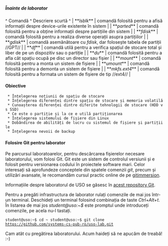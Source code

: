 ===== Înainte de laborator =====

^ Comandă  ^ Descriere scurtă       ^
| **''lsblk''**  | comandă folosită pentru a afisă informații despre device-urile existente în sistem |
| **''parted''**  | comandă folosită pentru a obține informații despre partițiile din sistem  |
| **''fdisk''**  | comandă folosită pentru a realiza diverse operații asupra partițiilor |
| **''gdisk''**    | comandă asemănătoare cu ''fdisk'', dar folosește tabela de partiții //GPT// |
| **''df''**   | comandă utilă pentru a verifica spațiul de stocare total și liber de pe un dispozitiv sau o partiție |
| **''du''**  | comandă folosită pentru a afla cât spațiu ocupă pe disc un director sau fișier |
| **''mount''**  | comandă folosită pentru a monta un sistem de fișiere | 
| **''umount''**  | comandă folosită pentru a demonta un sistem de fișiere |
| **''mkfs.ext4''**    | comandă folosită pentru a formata un sistem de fișiere de tip //ext4// |

==== Obiective ====

  * Înțelegerea noțiunii de spațiu de stocare
  * Înțelegerea diferenței dintre spațiu de stocare și memoria volatilă
  * Cunoașterea diferenței dintre diferite tehnologii de stocare (HDD vs SSD)
  * Ce este o partiție și la ce e utilă partiționarea 
  * Înțelegerea sistemului de fișiere din Linux
  * Dobândirea de abilități de lucru cu sistemul de fișiere și partițiile
  * Înțelegerea nevoii de backup


==== Folosire Git pentru laborator ====

Pe parcursul laboratoarelor, pentru descărcarea fișierelor necesare laboratorului, vom folosi Git. Git este un sistem de controlul versiunii și e folosit pentru versionarea codului în proiectele software mari. Celor interesați să aprofundeze conceptele din spatele comenzii ''git'', precum și utilizări avansate, le recomandăm cursul practic online de pe [[http://gitimmersion.com/|gitimmersion]].

Informațiile despre laboratorul de USO se găsesc în [[https://github.com/systems-cs-pub-ro/uso-lab|acest repository Git]].

<note important>
Pentru a pregăti infrastructura de laborator rulați comenzile de mai jos într-un terminal. Deschideți un terminal folosind combinația de taste ''Ctrl+Alt+t''. În listarea de mai jos ''student@uso:~$'' este promptul unde introduceți comenzile, pe acela nu-l tastați.

<code>
student@uso:~$ cd ~
student@uso:~$ git clone https://github.com/systems-cs-pub-ro/uso-lab.git
</code>

</note>

Cam atât cu pregătirea laboratorului. Acum haideți să ne apucăm de treabă! :-)
